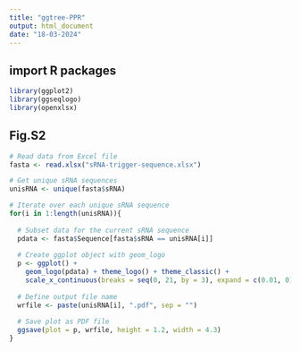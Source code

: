```yaml
---
title: "ggtree-PPR"
output: html_document
date: "18-03-2024"
---
```


## import R packages

```r
library(ggplot2)
library(ggseqlogo)
library(openxlsx)
```

## Fig.S2

```r
# Read data from Excel file
fasta <- read.xlsx("sRNA-trigger-sequence.xlsx")

# Get unique sRNA sequences
unisRNA <- unique(fasta$sRNA)

# Iterate over each unique sRNA sequence
for(i in 1:length(unisRNA)){
  
  # Subset data for the current sRNA sequence
  pdata <- fasta$Sequence[fasta$sRNA == unisRNA[i]]
  
  # Create ggplot object with geom_logo
  p <- ggplot() + 
    geom_logo(pdata) + theme_logo() + theme_classic() +
    scale_x_continuous(breaks = seq(0, 21, by = 3), expand = c(0.01, 0))
  
  # Define output file name
  wrfile <- paste(unisRNA[i], ".pdf", sep = "")
  
  # Save plot as PDF file
  ggsave(plot = p, wrfile, height = 1.2, width = 4.3)
}
```

